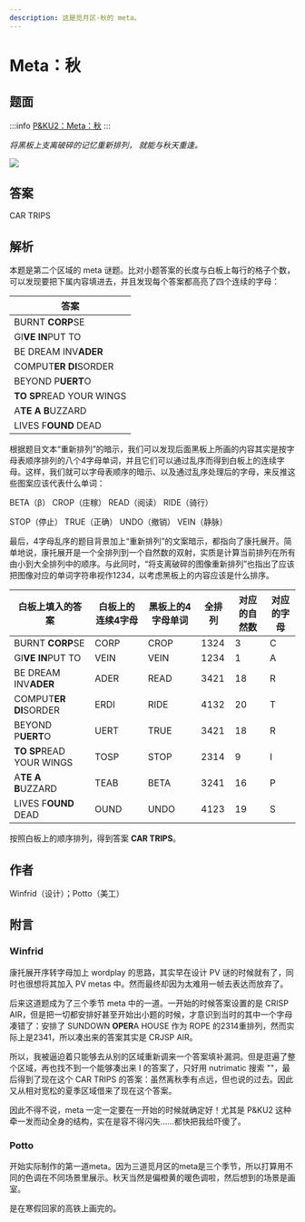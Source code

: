 ```yaml
---
description: 这是觅月区·秋的 meta。
---
```


# Meta：秋

## 题面

:::info
[P&KU2：Meta：秋](https://pnku2.pkupuzzle.art/#/game/miyue/autumn_meta)
:::

_将黑板上支离破碎的记忆重新排列，_
_就能与秋天重逢。_

![](./16-meta-qiu.assets/image_1.webp)

## 答案

CAR TRIPS

## 解析

本题是第二个区域的 meta 谜题。比对小题答案的长度与白板上每行的格子个数，可以发现要把下属内容填进去，并且发现每个答案都高亮了四个连续的字母：

| 答案                     |
| ------------------------ |
| BURNT **CORP**SE         |
| GI**VE IN**PUT TO        |
| BE DREAM INV**ADER**     |
| COMPUT**ER DI**SORDER    |
| BEYOND P**UERT**O        |
| **TO SP**READ YOUR WINGS |
| A**TE A B**UZZARD        |
| LIVES F**OUND** DEAD     |

根据题目文本“重新排列”的暗示，我们可以发现后面黑板上所画的内容其实是按字母表顺序排列的八个4字母单词，并且它们可以通过乱序而得到白板上的连续字母。这样，我们就可以字母表顺序的暗示、以及通过乱序处理后的字母，来反推这些图案应该代表什么单词：

BETA（β） CROP（庄稼） READ（阅读） RIDE（骑行）

STOP（停止） TRUE（正确） UNDO（撤销） VEIN（静脉）

最后，4字母乱序的题目背景加上“重新排列”的文案暗示，都指向了康托展开。简单地说，康托展开是一个全排列到一个自然数的双射，实质是计算当前排列在所有由小到大全排列中的顺序。与此同时，“将支离破碎的图像重新排列”也指出了应该把图像对应的单词字符串视作1234，以考虑黑板上的内容应该是什么排序。

| 白板上填入的答案         | 白板上的连续4字母 | 黑板上的4字母单词 | 全排列 | 对应的自然数 | 对应的字母 |
| ------------------------ | ----------------- | ----------------- | ------ | ------------ | ---------- |
| BURNT **CORP**SE         | CORP              | CROP              | 1324   | 3            | C          |
| GI**VE IN**PUT TO        | VEIN              | VEIN              | 1234   | 1            | A          |
| BE DREAM INV**ADER**     | ADER              | READ              | 3421   | 18           | R          |
| COMPUT**ER DI**SORDER    | ERDI              | RIDE              | 4132   | 20           | T          |
| BEYOND P**UERT**O        | UERT              | TRUE              | 3421   | 18           | R          |
| **TO SP**READ YOUR WINGS | TOSP              | STOP              | 2314   | 9            | I          |
| A**TE A B**UZZARD        | TEAB              | BETA              | 3241   | 16           | P          |
| LIVES F**OUND** DEAD     | OUND              | UNDO              | 4123   | 19           | S          |

按照白板上的顺序排列，得到答案 **CAR TRIPS**。

## 作者

Winfrid（设计）；Potto（美工）

## 附言

### Winfrid

康托展开序转字母加上 wordplay 的思路，其实早在设计 PV 谜的时候就有了，同时也很想将其加入 PV metas 中。然而最终却因为太难用一帧去表达而放弃了。

后来这道题成为了三个季节 meta 中的一道。一开始的时候答案设置的是 CRISP AIR，但是把一切都安排好甚至开始出小题的时候，才意识到当时的其中一个字母凑错了：安排了 SUNDOWN **OPER**A HOUSE 作为 ROPE 的2314重排列，然而实际上是2341，所以凑出来的答案其实是 CRJSP AIR。

所以，我被逼迫着只能够去从别的区域重新调来一个答案填补漏洞。但是逛遍了整个区域，再也找不到一个能够凑出来 I 的答案了，只好用 nutrimatic 搜索 ""，最后得到了现在这个 CAR TRIPS 的答案：虽然离秋季有点远，但也说的过去。因此又从相对宽松的夏季区域借来了现在这个答案。

因此不得不说，meta 一定一定要在一开始的时候就确定好！尤其是 P&KU2 这种牵一发而动全身的结构，实在是容不得闪失……都快把我给吓傻了。

### Potto

开始实际制作的第一道meta。因为三道觅月区的meta是三个季节，所以打算用不同的色调在不同场景里展示。秋天当然是偏橙黄的暖色调啦，然后想到的场景是画室。

是在寒假回家的高铁上画完的。
